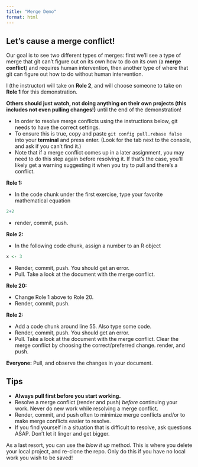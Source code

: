 ```yaml
---
title: "Merge Demo"
format: html
---
```


## Let's cause a merge conflict!

Our goal is to see two different types of merges: first we'll see a type of merge that git can't figure out on its own how to do on its own (a **merge conflict**) and requires human intervention, then another type of where that git can figure out how to do without human intervention.

I (the instructor) will take on **Role 2**, and will choose someone to take on **Role 1** for this demonstration.

**Others should just watch, not doing anything on their own projects (this includes not even pulling changes!)** until the end of the demonstration!

-   In order to resolve merge conflicts using the instructions below, git needs to have the correct settings.
-   To ensure this is true, copy and paste `git config pull.rebase false` into your **terminal** and press enter. (Look for the tab next to the console, and ask if you can't find it.)
-   Note that if a merge conflict comes up in a later assignment, you may need to do this step again before resolving it. If that's the case, you'll likely get a warning suggesting it when you try to pull and there's a conflict.

**Role 1:**

-   In the code chunk under the first exercise, type your favorite mathematical equation

```r
2+2
```

-   render, commit, push.

**Role 2:**

-   In the following code chunk, assign a number to an R object

```r
x <- 3
```

-   Render, commit, push. You should get an error.
-   Pull. Take a look at the document with the merge conflict.

**Role 20:**

-   Change Role 1 above to Role 20.
-   Render, commit, push.

**Role 2:**

-   Add a code chunk around line 55. Also type some code.
-   Render, commit, push. You should get an error.
-   Pull. Take a look at the document with the merge conflict. Clear the merge conflict by choosing the correct/preferred change. render, and push.

**Everyone:** Pull, and observe the changes in your document.

## Tips

-   **Always pull first before you start working.**
-   Resolve a merge conflict (render and push) *before* continuing your work. Never do new work while resolving a merge conflict.
-   Render, commit, and push often to minimize merge conflicts and/or to make merge conflicts easier to resolve.
-   If you find yourself in a situation that is difficult to resolve, ask questions ASAP. Don't let it linger and get bigger.

As a last resort, you can use the *blow it up* method. This is where you delete your local project, and re-clone the repo. Only do this if you have no local work you wish to be saved!
